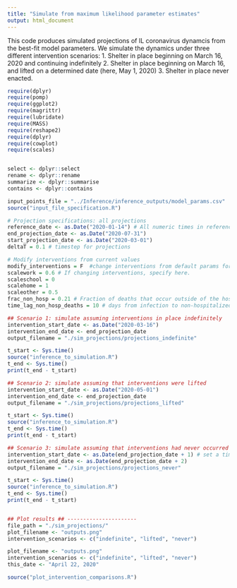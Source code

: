 ```yaml
---
title: "Simulate from maximum likelihood parameter estimates"
output: html_document
---
```

This code produces simulated projections of IL coronavirus dynamcis from the best-fit model parameters.  We simulate the dynamics under three different intervention scenarios:
1. Shelter in place beginning on March 16, 2020 and continuing indefinitely
2. Shelter in place beginning on March 16, and lifted on a determined date (here, May 1, 2020)
3. Shelter in place never enacted.

```r
require(dplyr)
require(pomp)
require(ggplot2)
require(magrittr)
require(lubridate)
require(MASS)
require(reshape2)
require(dplyr)
require(cowplot)
require(scales)


select <- dplyr::select
rename <- dplyr::rename
summarize <- dplyr::summarise
contains <- dplyr::contains

input_points_file = "../Inference/inference_outputs/model_params.csv"
source("input_file_specification.R")

# Projection specifications: all projections
reference_date <- as.Date("2020-01-14") # All numeric times in reference to this date 
end_projection_date <- as.Date("2020-07-31")
start_projection_date <- as.Date("2020-03-01")
deltaT = 0.1 # timestep for projections 

# Modify interventions from current values 
modify_interventions = F  #change interventions from default params for projections?
scalework = 0.6 # If changing interventions, specify here. 
scaleschool = 0 
scalehome = 1
scaleother = 0.5
frac_non_hosp = 0.21 # Fraction of deaths that occur outside of the hospital
time_lag_non_hosp_deaths = 10 # days from infection to non-hospitalized deaths

## Scenario 1: simulate assuming interventions in place indefinitely 
intervention_start_date <- as.Date("2020-03-16")
intervention_end_date <- end_projection_date
output_filename = "./sim_projections/projections_indefinite"

t_start <- Sys.time()
source("inference_to_simulation.R")
t_end <- Sys.time()
print(t_end - t_start)

## Scenario 2: simulate assuming that interventions were lifted 
intervention_start_date <- as.Date("2020-05-01")
intervention_end_date <- end_projection_date
output_filename = "./sim_projections/projections_lifted"

t_start <- Sys.time()
source("inference_to_simulation.R")
t_end <- Sys.time()
print(t_end - t_start)

## Scenario 3: simulate assuming that interventions had never occurred
intervention_start_date <- as.Date(end_projection_date + 1) # set a time after the end of simulations
intervention_end_date <- as.Date(end_projection_date + 2)
output_filename = "./sim_projections/projections_never"

t_start <- Sys.time()
source("inference_to_simulation.R")
t_end <- Sys.time()
print(t_end - t_start)


## Plot results ## ----------------------
file_path = "./sim_projections/"
plot_filename <- "outputs.png"
intervention_scenarios <- c("indefinite", "lifted", "never")

plot_filename <- "outputs.png"
intervention_scenarios <- c("indefinite", "lifted", "never")
this_date <- "April 22, 2020"

source("plot_intervention_comparisons.R")

```

